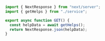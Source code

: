 ```js showLineNumbers filename="route.js"
import { NextResponse } from "next/server";
import { getHelps } from "./service";

export async function GET() {
  const helpData = await getHelps();
  return NextResponse.json(helpData);
}
```
